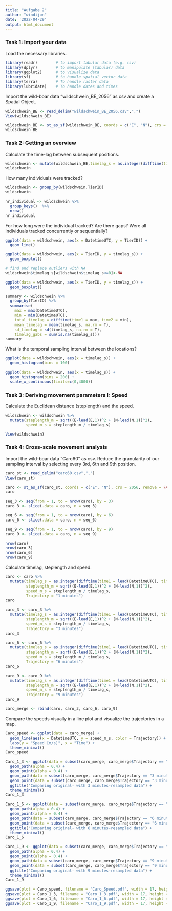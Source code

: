 ```yaml
---
title: "Aufgabe 2"
author: "windijon"
date: '2022-04-29'
output: html_document
---
```


### Task 1: Import your data

Load the necessary libraries.

```r

library(readr)        # to import tabular data (e.g. csv)
library(dplyr)        # to manipulate (tabular) data
library(ggplot2)      # to visualize data
library(sf)           # to handle spatial vector data
library(terra)        # To handle raster data
library(lubridate)    # To handle dates and times

```

Import the wild-boar data "wildschwein_BE_2056" as csv and create a Spatial Object.

```r

wildschwein_BE <- read_delim("wildschwein_BE_2056.csv",",")
View(wildschwein_BE)

wildschwein_BE <- st_as_sf(wildschwein_BE, coords = c("E", "N"), crs = 2056, remove = FALSE)
wildschwein_BE

```

### Task 2: Getting an overview

Calculate the time-lag between subsequent positions.

```r

wildschwein <- mutate(wildschwein_BE,timelag_s = as.integer(difftime(time1 = lead(DatetimeUTC), time2 = DatetimeUTC), units = "secs"))
wildschwein

```

How many individuals were tracked?

```r

wildschwein <- group_by(wildschwein,TierID)
wildschwein

nr_individual <- wildschwein %>% 
  group_keys()  %>% 
  nrow()
nr_individual

```

For how long were the individual tracked? Are there gaps? Were all individuals tracked concurrently or sequentially?

```r

ggplot(data = wildschwein, aes(x = DatetimeUTC, y = TierID)) +
  geom_line()

ggplot(data = wildschwein, aes(x = TierID, y = timelag_s)) +
  geom_boxplot()

# find and replace outliers with NA
wildschwein$timelag_s[wildschwein$timelag_s<=0]<-NA

ggplot(data = wildschwein, aes(x = TierID, y = timelag_s)) +
  geom_boxplot()

summary <- wildschwein %>%
  group_by(TierID) %>%
  summarise(         
    max = max(DatetimeUTC),
    min = min(DatetimeUTC),
    total_timelag = difftime(time1 = max, time2 = min),
    mean_timelag = mean(timelag_s, na.rm = T),
    sd_timelag = sd(timelag_s, na.rm = T),
    timelag_gabs = sum(is.na(timelag_s)))
summary

```

What is the temporal sampling interval between the locations?

```r

ggplot(data = wildschwein, aes(x = timelag_s)) +
  geom_histogram(bins = 100)

ggplot(data = wildschwein, aes(x = timelag_s)) +
  geom_histogram(bins = 200) + 
  scale_x_continuous(limits=c(0,4000))

```


### Task 3: Deriving movement parameters I: Speed

Calculate the Euclidean distance (steplength) and the speed.

```r

wildschwein <- wildschwein %>%
  mutate(steplength_m = sqrt((E-lead(E,1))^2 + (N-lead(N,1))^2),
         speed_m_s = steplength_m / timelag_s)

View(wildschwein)

```


### Task 4: Cross-scale movement analysis

Import the wild-boar data "Caro60" as csv. Reduce the granularity of our sampling interval by selecting every 3rd, 6th and 9th position.

```r

caro_st <- read_delim("caro60.csv",",")
View(caro_st)

caro <- st_as_sf(caro_st, coords = c("E", "N"), crs = 2056, remove = FALSE)
caro

seq_3 <- seq(from = 1, to = nrow(caro), by = 3)
caro_3 <- slice(.data = caro, n = seq_3)

seq_6 <- seq(from = 1, to = nrow(caro), by = 6)
caro_6 <- slice(.data = caro, n = seq_6)

seq_9 <- seq(from = 1, to = nrow(caro), by = 9)
caro_9 <- slice(.data = caro, n = seq_9)

nrow(caro)
nrow(caro_3)
nrow(caro_6)
nrow(caro_9)

```

Calculate timelag, steplength and speed.

```r

caro <- caro %>%
  mutate(timelag_s = as.integer(difftime(time1 = lead(DatetimeUTC), time2 = DatetimeUTC), units = "secs"),
         steplength_m = sqrt((E-lead(E,1))^2 + (N-lead(N,1))^2),
         speed_m_s = steplength_m / timelag_s,
         Trajectory = "1 minutes")
caro

caro_3 <- caro_3 %>%
  mutate(timelag_s = as.integer(difftime(time1 = lead(DatetimeUTC), time2 = DatetimeUTC), units = "secs"),
         steplength_m = sqrt((E-lead(E,1))^2 + (N-lead(N,1))^2),
         speed_m_s = steplength_m / timelag_s,
         Trajectory = "3 minutes")
caro_3

caro_6 <- caro_6 %>%
  mutate(timelag_s = as.integer(difftime(time1 = lead(DatetimeUTC), time2 = DatetimeUTC), units = "secs"),
         steplength_m = sqrt((E-lead(E,1))^2 + (N-lead(N,1))^2),
         speed_m_s = steplength_m / timelag_s,
         Trajectory = "6 minutes")
caro_6

caro_9 <- caro_9 %>%
  mutate(timelag_s = as.integer(difftime(time1 = lead(DatetimeUTC), time2 = DatetimeUTC), units = "secs"),
         steplength_m = sqrt((E-lead(E,1))^2 + (N-lead(N,1))^2),
         speed_m_s = steplength_m / timelag_s,
         Trajectory = "9 minutes")
caro_9

caro_merge <- rbind(caro, caro_3, caro_6, caro_9)

```

Compare the speeds visually in a line plot and  visualize the trajectories in a map.

```r

Caro_speed <- ggplot(data = caro_merge) +
  geom_line(aes(x = DatetimeUTC, y = speed_m_s, color = Trajectory)) +
  labs(y = "Speed [m/s]", x = "Time") +
  theme_minimal()
Caro_speed

Caro_1_3 <- ggplot(data = subset(caro_merge, caro_merge$Trajectory == "1 minutes"), aes(x = E, y = N, color = Trajectory)) +
  geom_path(alpha = 0.4) +
  geom_point(alpha = 0.4) +
  geom_path(data = subset(caro_merge, caro_merge$Trajectory == "3 minutes"), alpha = 0.8) +
  geom_point(data = subset(caro_merge, caro_merge$Trajectory == "3 minutes"), alpha = 0.8) + 
  ggtitle("Comparing original- with 3 minutes-resampled data") +
  theme_minimal()
Caro_1_3

Caro_1_6 <- ggplot(data = subset(caro_merge, caro_merge$Trajectory == "1 minutes"), aes(x = E, y = N, color = Trajectory)) +
  geom_path(alpha = 0.4) +
  geom_point(alpha = 0.4) +
  geom_path(data = subset(caro_merge, caro_merge$Trajectory == "6 minutes"), alpha = 0.8) +
  geom_point(data = subset(caro_merge, caro_merge$Trajectory == "6 minutes"), alpha = 0.8) + 
  ggtitle("Comparing original- with 6 minutes-resampled data") +
  theme_minimal()
Caro_1_6

Caro_1_9 <- ggplot(data = subset(caro_merge, caro_merge$Trajectory == "1 minutes"), aes(x = E, y = N, color = Trajectory)) +
  geom_path(alpha = 0.4) +
  geom_point(alpha = 0.4) +
  geom_path(data = subset(caro_merge, caro_merge$Trajectory == "9 minutes"), alpha = 0.8) +
  geom_point(data = subset(caro_merge, caro_merge$Trajectory == "9 minutes"), alpha = 0.8) + 
  ggtitle("Comparing original- with 9 minutes-resampled data") +
  theme_minimal()
Caro_1_9

ggsave(plot = Caro_speed, filename = "Caro_Speed.pdf", width = 17, height = 14, units = "cm", dpi = 5000)
ggsave(plot = Caro_1_3, filename = "Caro_1_3.pdf", width = 17, height = 14, units = "cm", dpi = 5000)
ggsave(plot = Caro_1_6, filename = "Caro_1_6.pdf", width = 17, height = 14, units = "cm", dpi = 5000)
ggsave(plot = Caro_1_9, filename = "Caro_1_9.pdf", width = 17, height = 14, units = "cm", dpi = 5000)

```

